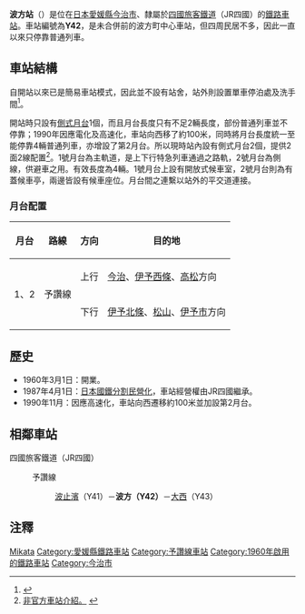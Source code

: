 {{NoteTA|1 = zh:波方站; zh-cn:波方站; zh-tw:波方車站; zh-hk:波方站; }}
{{日本車站資訊
|公司色   = #1cadca
|文字色   =
|站名     = 波方站
|pxl      = 
|圖片     = 
|圖片說明 = 
|日文原名 = 波方
|平假名   = なみかた 
|羅馬拼音 = Namikata
|前一站   = Y41 [[波止濱站|波止濱]]
|後一站   = [[大西站|大西]] Y43
|前一站距離 = 2.7
|後一站距離 = 4.1
|電報略號 = ナミ
|車站編號 = {{車站編號c|#fbaf18|Y42}}
|所屬公司 = [[四國旅客鐵道|四國旅客鐵道]]（JR四國）
|所屬路線 = {{Color|#fbaf18|■}}[[予讚線|予讚線]]
|距離     = 152.3
|起站     = [[高松站_(香川縣)|高松]]
|所在地   = [[愛媛縣|愛媛縣]][[今治市|今治市]]波方町樋口535
|車站構造 = [[地面車站|地面車站]]
|月台配置 = 2面2線
|啟用年月日 = 1960年3月1日
|廢止年月日 =
|上下車人次 = 
|統計年度 = 
|備註     = 無人站
}}

'''波方站'''（{{jpn|j=波方駅|hg=なみかたえき|rm=Namikata eki|f=y}}）是位在[[日本|日本]][[愛媛縣|愛媛縣]][[今治市|今治市]]、隸屬於[[四國旅客鐵道|四國旅客鐵道]]（JR四國）的[[鐵路車站|鐵路車站]]。車站編號為'''Y42'''，是未合併前的波方町中心車站，但四周民居不多，因此一直以來只停靠普通列車。

==車站結構==
自開站以來已是簡易車站模式，因此並不設有站舍，站外則設置單車停泊處及洗手間<ref>{{Cite web |url=http://hacchi-no-he.net/line/yosan/station/0420_namikata.htm |title=非官方車站介紹。 |access-date=2014-09-09 |archive-date=2016-08-10 |archive-url=https://web.archive.org/web/20160810184731/http://hacchi-no-he.net/line/yosan/station/0420_namikata.htm |dead-url=no }}</ref>。

開站時只設有[[側式月台|側式月台]]1個，而且月台長度只有不足2輛長度，部份普通列車並不停靠；1990年因應電化及高速化，車站向西移了約100米，同時將月台長度統一至能停靠4輛普通列車，亦增設了第2月台。所以現時站內設有側式月台2個，提供2面2線配置<ref>[http://www.shikoku.org.uk/JR/LINE/yosan/ST-NAMIKATA.htm 非官方車站介紹。] {{webarchive|url=https://web.archive.org/web/20141016204433/http://www.shikoku.org.uk/JR/LINE/yosan/ST-NAMIKATA.htm |date=2014-10-16 }}</ref>。1號月台為主軌道，是上下行特急列車通過之路軌，2號月台為側線，供避車之用。有效長度為4輛。1號月台上設有開放式候車室，2號月台則為有蓋候車亭，兩邊皆設有候車座位。月台間之連繫以站外的平交道連接。
=== 月台配置 ===
{| rules="rows" class="wikitable"
!月台<!-- 事業者側による呼称 --->!!路線!!方向!!目的地
|-
! rowspan=2 | 1、2
| rowspan=2 | {{color|#fbaf18|■}}予讚線
| style="text-align:center" | 上行
| [[今治站|今治]]、[[伊予西條站|伊予西條]]、[[高松站_(香川縣)|高松]]方向
|-
| style="text-align:center" | 下行
| [[伊予北條站|伊予北條]]、[[松山站_(愛媛縣)|松山]]、[[伊予市站|伊予市]]方向
|}

==歷史==
*1960年3月1日：開業。
*1987年4月1日：[[日本國鐵分割民營化|日本國鐵分割民營化]]，車站經營權由JR四國繼承。
*1990年11月：因應高速化，車站向西遷移約100米並加設第2月台。

== 相鄰車站 ==
;四國旅客鐵道（JR四國）
:{{Color|#fbaf18|■}}予讚線
::[[波止濱站|波止濱]]（Y41）－'''波方（Y42）'''－[[大西站|大西]]（Y43）

==注釋==
{{reflist}}

{{Commonscat|Namikata Station}}

{{予讚線 (松山地區)}}

{{DEFAULTSORT:Namikata}}
[[Category:日本鐵路車站_Na|Mikata]]
[[Category:愛媛縣鐵路車站|Category:愛媛縣鐵路車站]]
[[Category:予讚線車站|Category:予讚線車站]]
[[Category:1960年啟用的鐵路車站|Category:1960年啟用的鐵路車站]]
[[Category:今治市|Category:今治市]]